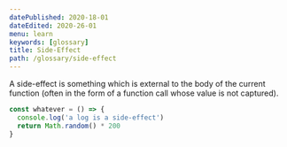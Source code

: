 ```yaml
---
datePublished: 2020-18-01
dateEdited: 2020-26-01
menu: learn
keywords: [glossary]
title: Side-Effect
path: /glossary/side-effect
---
```



<Def of="Side-Effect" />

A side-effect is something which is external to the body of the current function (often in the form of a function call whose value is not captured).

```js
const whatever = () => {
  console.log('a log is a side-effect')
  return Math.random() * 200
}
```
